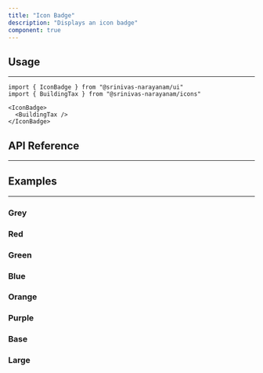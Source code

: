 ```yaml
---
title: "Icon Badge"
description: "Displays an icon badge"
component: true
---
```


<ComponentExample name="icon-badge-demo" />

## Usage

---

```tsx
import { IconBadge } from "@srinivas-narayanam/ui"
import { BuildingTax } from "@srinivas-narayanam/icons"
```

```tsx
<IconBadge>
  <BuildingTax />
</IconBadge>
```

## API Reference

---

<ComponentReference mainComponent="IconBadge" />

## Examples

---

### Grey

<ComponentExample name="icon-badge-grey" />

### Red

<ComponentExample name="icon-badge-red" />

### Green

<ComponentExample name="icon-badge-green" />

### Blue

<ComponentExample name="icon-badge-blue" />

### Orange

<ComponentExample name="icon-badge-orange" />

### Purple

<ComponentExample name="icon-badge-purple" />

### Base

<ComponentExample name="icon-badge-base" />

### Large

<ComponentExample name="icon-badge-large" />